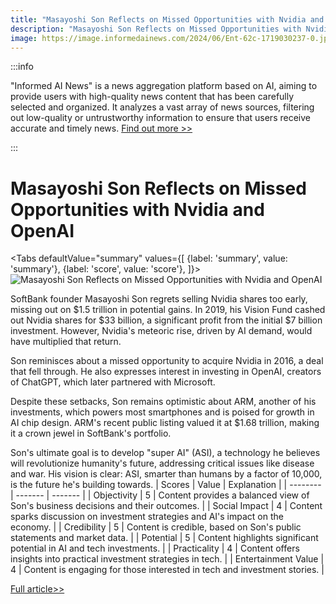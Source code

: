 ```yaml
---
title: "Masayoshi Son Reflects on Missed Opportunities with Nvidia and OpenAI"
description: "Masayoshi Son Reflects on Missed Opportunities with Nvidia and OpenAI"
image: https://image.informedainews.com/2024/06/Ent-62c-1719030237-0.jpg
---
```



:::info

"Informed AI News" is a news aggregation platform based on AI, aiming to provide users with high-quality news content that has been carefully selected and organized. It analyzes a vast array of news sources, filtering out low-quality or untrustworthy information to ensure that users receive accurate and timely news.  [Find out more >>](/)

:::

# Masayoshi Son Reflects on Missed Opportunities with Nvidia and OpenAI


<Tabs
	defaultValue="summary"
	values={[
	{label: 'summary', value: 'summary'},
	{label: 'score', value: 'score'},
]}>
<TabItem value="summary">
<img
  src="https://image.informedainews.com/2024/06/Ent-62c-1719030237-0.jpg"
  alt="Masayoshi Son Reflects on Missed Opportunities with Nvidia and OpenAI"
/>



SoftBank founder Masayoshi Son regrets selling Nvidia shares too early, missing out on $1.5 trillion in potential gains. In 2019, his Vision Fund cashed out Nvidia shares for $33 billion, a significant profit from the initial $7 billion investment. However, Nvidia's meteoric rise, driven by AI demand, would have multiplied that return.

Son reminisces about a missed opportunity to acquire Nvidia in 2016, a deal that fell through. He also expresses interest in investing in OpenAI, creators of ChatGPT, which later partnered with Microsoft.

Despite these setbacks, Son remains optimistic about ARM, another of his investments, which powers most smartphones and is poised for growth in AI chip design. ARM's recent public listing valued it at $1.68 trillion, making it a crown jewel in SoftBank's portfolio.

Son's ultimate goal is to develop "super AI" (ASI), a technology he believes will revolutionize humanity's future, addressing critical issues like disease and war. His vision is clear: ASI, smarter than humans by a factor of 10,000, is the future he's building towards.
</TabItem>
<TabItem value="score">
	| Scores     | Value   | Explanation |
	| -------- | ------- | ------- |
	| Objectivity  | 5    | Content provides a balanced view of Son's business decisions and their outcomes.    |
	| Social Impact | 4     | Content sparks discussion on investment strategies and AI's impact on the economy.    |
	| Credibility    | 5    | Content is credible, based on Son's public statements and market data.    |
	| Potential    | 5    | Content highlights significant potential in AI and tech investments.    |
	| Practicality    | 4    | Content offers insights into practical investment strategies in tech.    |
	| Entertainment Value    | 4    | Content is engaging for those interested in tech and investment stories.    |
</TabItem>
</Tabs>

[Full article>>](https://www.cnbeta.com.tw/articles/tech/1435631.htm)
